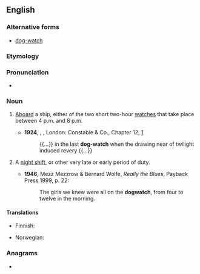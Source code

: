 {{also|dog watch}}
==English==
{{wikipedia}}

===Alternative forms===
* [[dog-watch]]

===Etymology===
{{compound|dog|watch|lang=en}}

===Pronunciation===
* {{IPA|/ˈdɒɡwɒtʃ/|lang=en}}

===Noun===
{{en-noun|es}}

# {{lb|en|nautical}} [[aboard|Aboard]] a ship, either of the two short two-hour [[watches]] that take place between 4 p.m. and 8 p.m.
#* '''1924''', {{w|Herman Melville}}, ''{{w|Billy Budd}}'', London: Constable & Co., Chapter 12, [http://gutenberg.net.au/ebooks06/0608511h.html]
#*: {{...}} in the last '''dog-watch''' when the drawing near of twilight induced revery {{...}}
# {{lb|en|by extension}} A [[night shift]], or other very late or early period of duty.
#* '''1946''', Mezz Mezzrow & Bernard Wolfe, ''Really the Blues'', Payback Press 1999, p. 22:
#*: The girls we knew were all on the '''dogwatch''', from four to twelve in the morning.

====Translations====
{{trans-top|nautical: short watch}}
* Finnish: {{t|fi|iltapäivävahti}}
{{trans-mid}}
* Norwegian: {{t|no|hundevakt|m}}
{{trans-bottom}}

===Anagrams===
* {{anagrams|en|watchdog}}